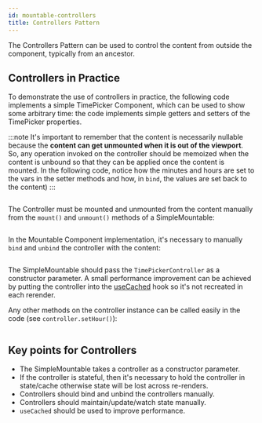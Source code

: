 ```yaml
---
id: mountable-controllers
title: Controllers Pattern
---
```


The Controllers Pattern can be used to control the content from outside the component, typically from an ancestor.

## Controllers in Practice

To demonstrate the use of controllers in practice, the following code implements a simple TimePicker Component, which can be used to show some arbitrary time: the code implements simple getters and setters of the TimePicker properties.

:::note
It's important to remember that the content is necessarily nullable because the **content can get unmounted when it is out of the viewport**. So, any operation invoked on the controller should be memoized when the content is unbound so that they can be applied once the content is mounted. In the following code, notice how the minutes and hours are set to the vars in the setter methods and how, in `bind`, the values are set back to the content)
:::

```kotlin file=sample/src/main/java/com/facebook/samples/litho/kotlin/mountables/controllers/TimePickerComponent.kt start=start_controller_code_example end=end_controller_code_example
```

The Controller must be mounted and unmounted from the content manually from the `mount()` and `unmount()` methods of a SimpleMountable:

```kotlin file=sample/src/main/java/com/facebook/samples/litho/kotlin/mountables/controllers/TimePickerComponent.kt start=start_controller_bind_code_example end=end_controller_unbind_code_example
```

In the Mountable Component implementation, it's necessary to  manually `bind` and `unbind` the controller with the content:

```kotlin file=sample/src/main/java/com/facebook/samples/litho/kotlin/mountables/controllers/TimePickerComponent.kt start=mountable_component_start end=mountable_component_end
```

The SimpleMountable should pass the `TimePickerController` as a constructor parameter. A small performance improvement can be achieved by putting the controller into the [useCached](../mainconcepts/use-cached.mdx) hook so it's not recreated in each rerender.

Any other methods on the controller instance can be called easily in the code (see `controller.setHour()`):

```kotlin file=sample/src/main/java/com/facebook/samples/litho/kotlin/mountables/controllers/ControllersExampleComponent.kt start=start_controllers_example end=end_controllers_example
```

## Key points for Controllers

* The SimpleMountable takes a controller as a constructor parameter.
* If the controller is stateful, then it's necessary to hold the controller in state/cache otherwise state will be lost across re-renders.
* Controllers should bind and unbind the controllers manually.
* Controllers should maintain/update/watch state manually.
* `useCached` should be used to improve performance.
